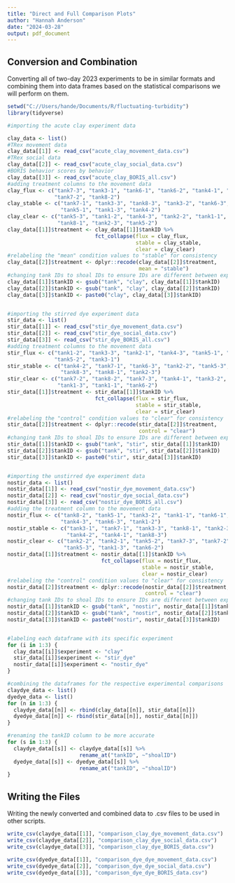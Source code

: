 ```yaml
---
title: "Direct and Full Comparison Plots"
author: "Hannah Anderson"
date: "2024-03-28"
output: pdf_document
---
```


## Conversion and Combination

Converting all of two-day 2023 experiments to be in similar formats and
combining them into data frames based on the statistical comparisons we will
perform on them.

```r
setwd("C://Users/hande/Documents/R/fluctuating-turbidity")
library(tidyverse)

#importing the acute clay experiment data

clay_data <- list()
#TRex movement data
clay_data[[1]] <- read_csv("acute_clay_movement_data.csv")
#TRex social data
clay_data[[2]] <- read_csv("acute_clay_social_data.csv")
#BORIS behavior scores by behavior
clay_data[[3]] <- read_csv("acute_clay_BORIS_all.csv")
#adding treatment columns to the movement data
clay_flux <- c("tank7-3", "tank3-1", "tank6-1", "tank6-2", "tank4-1", "tank2-1",
               "tank7-2", "tank8-2")
clay_stable <- c("tank7-1", "tank3-3", "tank8-3", "tank3-2", "tank6-3",
                 "tank5-1", "tank1-3", "tank4-2")
clay_clear <- c("tank5-3", "tank1-2", "tank4-3", "tank2-2", "tank1-1",
                "tank8-1", "tank2-3", "tank5-2")
clay_data[[1]]$treatment <- clay_data[[1]]$tankID %>%
                            fct_collapse(flux = clay_flux,
                                         stable = clay_stable,
                                         clear = clay_clear)
#relabeling the "mean" condition values to "stable" for consistency
clay_data[[2]]$treatment <- dplyr::recode(clay_data[[2]]$treatment,
                                          mean = "stable")
#changing tank IDs to shoal IDs to ensure IDs are different between experiments
clay_data[[1]]$tankID <- gsub("tank", "clay", clay_data[[1]]$tankID)
clay_data[[2]]$tankID <- gsub("tank", "clay", clay_data[[2]]$tankID)
clay_data[[3]]$tankID <- paste0("clay", clay_data[[3]]$tankID)


#importing the stirred dye experiment data
stir_data <- list()
stir_data[[1]] <- read_csv("stir_dye_movement_data.csv")
stir_data[[2]] <- read_csv("stir_dye_social_data.csv")
stir_data[[3]] <- read_csv("stir_dye_BORIS_all.csv")
#adding treatment columns to the movement data
stir_flux <- c("tank1-2", "tank3-3", "tank2-1", "tank4-3", "tank5-1", "tank6-1",
               "tank5-2", "tank3-1")
stir_stable <- c("tank4-2", "tank7-1", "tank6-3", "tank2-2", "tank5-3",
                 "tank8-3", "tank8-1", "tank2-3")
stir_clear <- c("tank7-2", "tank8-2", "tank7-3", "tank4-1", "tank3-2",
                "tank1-3", "tank1-1", "tank6-2")
stir_data[[1]]$treatment <- stir_data[[1]]$tankID %>%
                            fct_collapse(flux = stir_flux,
                                         stable = stir_stable,
                                         clear = stir_clear)
#relabeling the "control" condition values to "clear" for consistency
stir_data[[2]]$treatment <- dplyr::recode(stir_data[[2]]$treatment,
                                          control = "clear")
#changing tank IDs to shoal IDs to ensure IDs are different between experiments
stir_data[[1]]$tankID <- gsub("tank", "stir", stir_data[[1]]$tankID)
stir_data[[2]]$tankID <- gsub("tank", "stir", stir_data[[2]]$tankID)
stir_data[[3]]$tankID <- paste0("stir", stir_data[[3]]$tankID)


#importing the unstirred dye experiment data
nostir_data <- list()
nostir_data[[1]] <- read_csv("nostir_dye_movement_data.csv")
nostir_data[[2]] <- read_csv("nostir_dye_social_data.csv")
nostir_data[[3]] <- read_csv("nostir_dye_BORIS_all.csv")
#adding the treatment column to the movement data
nostir_flux <- c("tank8-2", "tank5-1", "tank3-2", "tank1-1", "tank6-1",
                 "tank4-3", "tank6-3", "tank1-2")
nostir_stable <- c("tank3-1", "tank7-1", "tank3-3", "tank8-1", "tank2-3",
                   "tank4-2", "tank4-1", "tank8-3")
nostir_clear <- c("tank2-2", "tank2-1", "tank5-2", "tank7-3", "tank7-2",
                  "tank5-3", "tank1-3", "tank6-2")
nostir_data[[1]]$treatment <- nostir_data[[1]]$tankID %>%
                              fct_collapse(flux = nostir_flux,
                                           stable = nostir_stable,
                                           clear = nostir_clear)
#relabeling the "control" condition values to "clear" for consistency
nostir_data[[2]]$treatment <- dplyr::recode(nostir_data[[2]]$treatment,
                                            control = "clear")
#changing tank IDs to shoal IDs to ensure IDs are different between experiments
nostir_data[[1]]$tankID <- gsub("tank", "nostir", nostir_data[[1]]$tankID)
nostir_data[[2]]$tankID <- gsub("tank", "nostir", nostir_data[[2]]$tankID)
nostir_data[[3]]$tankID <- paste0("nostir", nostir_data[[3]]$tankID)


#labeling each dataframe with its specific experiment
for (i in 1:3) {
  clay_data[[i]]$experiment <- "clay"
  stir_data[[i]]$experiment <- "stir_dye"
  nostir_data[[i]]$experiment <- "nostir_dye"
}

#combining the dataframes for the respective experimental comparisons
claydye_data <- list()
dyedye_data <- list()
for (n in 1:3) {
  claydye_data[[n]] <- rbind(clay_data[[n]], stir_data[[n]])
  dyedye_data[[n]] <- rbind(stir_data[[n]], nostir_data[[n]])
}

#renaming the tankID column to be more accurate
for (s in 1:3) {
  claydye_data[[s]] <- claydye_data[[s]] %>%
                       rename_at("tankID", ~"shoalID")
  dyedye_data[[s]] <- dyedye_data[[s]] %>%
                       rename_at("tankID", ~"shoalID")
}
```


## Writing the Files

Writing the newly converted and combined data to .csv files to be used in other
scripts.

```r
write_csv(claydye_data[[1]], "comparison_clay_dye_movement_data.csv")
write_csv(claydye_data[[2]], "comparison_clay_dye_social_data.csv")
write_csv(claydye_data[[3]], "comparison_clay_dye_BORIS_data.csv")

write_csv(dyedye_data[[1]], "comparison_dye_dye_movement_data.csv")
write_csv(dyedye_data[[2]], "comparison_dye_dye_social_data.csv")
write_csv(dyedye_data[[3]], "comparison_dye_dye_BORIS_data.csv")
```